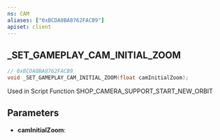 ```yaml
---
ns: CAM
aliases: ["0xBCDA0BA8762FACB9"]
apiset: client
---
```

## _SET_GAMEPLAY_CAM_INITIAL_ZOOM

```c
// 0xBCDA0BA8762FACB9
void _SET_GAMEPLAY_CAM_INITIAL_ZOOM(float camInitialZoom);
```

Used in Script Function SHOP_CAMERA_SUPPORT_START_NEW_ORBIT

## Parameters
* **camInitialZoom**: